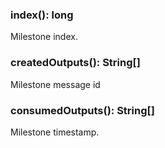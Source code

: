 

### index(): long

Milestone index.

### createdOutputs(): String[]

Milestone message id

### consumedOutputs(): String[]

Milestone timestamp.

